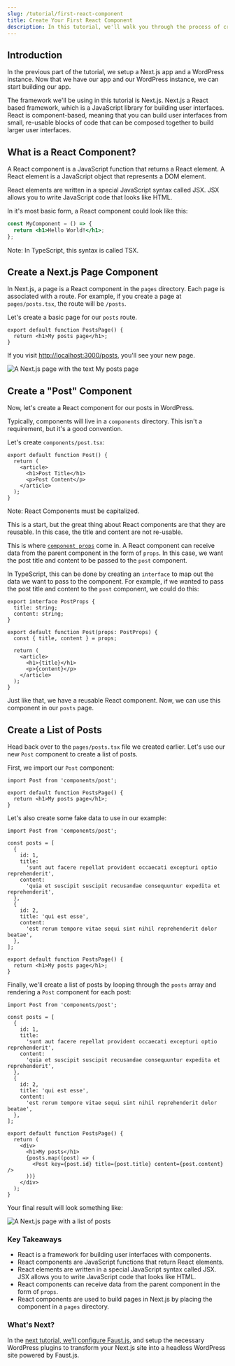 ```yaml
---
slug: /tutorial/first-react-component
title: Create Your First React Component
description: In this tutorial, we'll walk you through the process of creating your first React component.
---
```


## Introduction

In the previous part of the tutorial, we setup a Next.js app and a WordPress instance. Now that we have our app and our WordPress instance, we can start building our app.

The framework we'll be using in this tutorial is Next.js. Next.js a React based framework, which is a JavaScript library for building user interfaces. React is component-based, meaning that you can build user interfaces from small, re-usable blocks of code that can be composed together to build larger user interfaces.

## What is a React Component?

A React component is a JavaScript function that returns a React element. A React element is a JavaScript object that represents a DOM element.

React elements are written in a special JavaScript syntax called JSX. JSX allows you to write JavaScript code that looks like HTML.

In it's most basic form, a React component could look like this:

```jsx
const MyComponent = () => {
  return <h1>Hello World!</h1>;
};
```

Note: In TypeScript, this syntax is called TSX.

## Create a Next.js Page Component

In Next.js, a page is a React component in the `pages` directory. Each page is associated with a route. For example, if you create a page at `pages/posts.tsx`, the route will be `/posts`.

Let's create a basic page for our `posts` route.

```tsx title=pages/posts.tsx
export default function PostsPage() {
  return <h1>My posts page</h1>;
}
```

If you visit [http://localhost:3000/posts](http://localhost:3000/posts), you'll see your new page.

<img
  src="/docs/img/first-react-component-next-page.png"
  alt="A Next.js page with the text My posts page"
/>

## Create a "Post" Component

Now, let's create a React component for our posts in WordPress.

Typically, components will live in a `components` directory. This isn't a requirement, but it's a good convention.

Let's create `components/post.tsx`:

```tsx title=components/post.tsx
export default function Post() {
  return (
    <article>
      <h1>Post Title</h1>
      <p>Post Content</p>
    </article>
  );
}
```

Note: React Components must be capitalized.

This is a start, but the great thing about React components are that they are reusable. In this case, the title and content are not re-usable.

This is where [`component props`](https://reactjs.org/docs/components-and-props.html) come in. A React component can receive data from the parent component in the form of `props`. In this case, we want the post title and content to be passed to the `post` component.

In TypeScript, this can be done by creating an `interface` to map out the data we want to pass to the component. For example, if we wanted to pass the post title and content to the `post` component, we could do this:

```tsx title=components/post.tsx {1-4,6}
export interface PostProps {
  title: string;
  content: string;
}

export default function Post(props: PostProps) {
  const { title, content } = props;

  return (
    <article>
      <h1>{title}</h1>
      <p>{content}</p>
    </article>
  );
}
```

Just like that, we have a reusable React component. Now, we can use this component in our `posts` page.

## Create a List of Posts

Head back over to the `pages/posts.tsx` file we created earlier. Let's use our new `Post` component to create a list of posts.

First, we import our `Post` component:

```tsx title=pages/posts.tsx {1}
import Post from 'components/post';

export default function PostsPage() {
  return <h1>My posts page</h1>;
}
```

Let's also create some fake data to use in our example:

```tsx title=pages/posts.tsx {3-17}
import Post from 'components/post';

const posts = [
  {
    id: 1,
    title:
      'sunt aut facere repellat provident occaecati excepturi optio reprehenderit',
    content:
      'quia et suscipit suscipit recusandae consequuntur expedita et reprehenderit',
  },
  {
    id: 2,
    title: 'qui est esse',
    content:
      'est rerum tempore vitae sequi sint nihil reprehenderit dolor beatae',
  },
];

export default function PostsPage() {
  return <h1>My posts page</h1>;
}
```

Finally, we'll create a list of posts by looping through the `posts` array and rendering a `Post` component for each post:

```tsx title=pages/posts.tsx {23-25}
import Post from 'components/post';

const posts = [
  {
    id: 1,
    title:
      'sunt aut facere repellat provident occaecati excepturi optio reprehenderit',
    content:
      'quia et suscipit suscipit recusandae consequuntur expedita et reprehenderit',
  },
  {
    id: 2,
    title: 'qui est esse',
    content:
      'est rerum tempore vitae sequi sint nihil reprehenderit dolor beatae',
  },
];

export default function PostsPage() {
  return (
    <div>
      <h1>My posts</h1>
      {posts.map((post) => (
        <Post key={post.id} title={post.title} content={post.content} />
      ))}
    </div>
  );
}
```

Your final result will look something like:

<img
  src="/docs/img/first-react-component-result.png"
  alt="A Next.js page with a list of posts"
/>

### Key Takeaways

- React is a framework for building user interfaces with components.
- React components are JavaScript functions that return React elements.
- React elements are written in a special JavaScript syntax called JSX. JSX allows you to write JavaScript code that looks like HTML.
- React components can receive data from the parent component in the form of `props`.
- React components are used to build pages in Next.js by placing the component in a `pages` directory.

### What's Next?

In the [next tutorial, we'll configure Faust.js](./setup-faustjs), and setup the necessary WordPress plugins to transform your Next.js site into a headless WordPress site powered by Faust.js.
